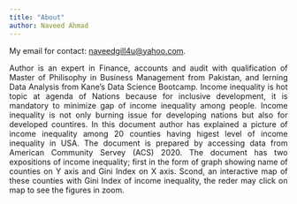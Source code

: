 ```yaml
---
title: "About"
author: Naveed Ahmad
---
```


My email for contact: [naveedgill4u@yahoo.com](mailto:naveedgill4u@yahoo.com).

<div style="text-align: justify;"> Author is an expert in Finance, accounts and audit with qualification of Master of Philisophy in Business Management from Pakistan, and lerning Data Analysis from Kane's Data Science Bootcamp. Income inequality is hot topic at agenda of Nations because for inclusive development, it is mandatory to minimize gap of income inequality among people. Income inequality is not only burning issue for developing nations but also for developed countires.
In this document author has explained a picture of income inequality among 20 counties having higest level of income inequality in USA. The document is prepared by accessing data from American Community Servey (ACS) 2020. The document has two expositions of income inequality; first in the form of graph showing name of counties on Y axis and Gini Index on X axis. Scond, an interactive map of these counties with Gini Index of income inequality, the reder may click on map to see the figures in zoom.
</div>
